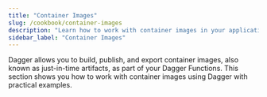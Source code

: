 ```yaml
---
title: "Container Images"
slug: /cookbook/container-images
description: "Learn how to work with container images in your applications using Dagger with practical examples."
sidebar_label: "Container Images"
---
```



Dagger allows you to build, publish, and export container images, also known as just-in-time artifacts, as part of your Dagger Functions. This section shows you how to work with container images using Dagger with practical examples.

<PublishPrivateRegistry />
<PublishPrivateRegistryMultiple />
<LoadContainerImageToHost />
<ExportContainerImageToHost />
<ExportDirectoryOrFileToHost />
